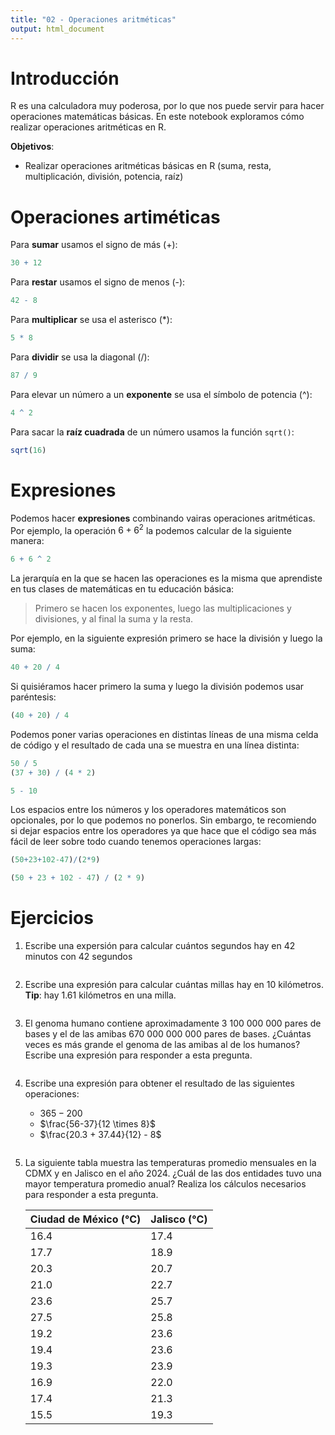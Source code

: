 ```yaml
---
title: "02 - Operaciones aritméticas"
output: html_document
---
```


# Introducción

R es una calculadora muy poderosa, por lo que nos puede servir para hacer operaciones matemáticas básicas. En este notebook exploramos cómo realizar operaciones aritméticas en R.

**Objetivos**:

-   Realizar operaciones aritméticas básicas en R (suma, resta, multiplicación, división, potencia, raíz)

# Operaciones artiméticas

Para **sumar** usamos el signo de más (+):

```r
30 + 12
```

Para **restar** usamos el signo de menos (-):

```r
42 - 8
```

Para **multiplicar** se usa el asterisco (\*):

```r
5 * 8
```

Para **dividir** se usa la diagonal (/):

```r
87 / 9
```

Para elevar un número a un **exponente** se usa el símbolo de potencia (\^):

```r
4 ^ 2
```

Para sacar la **raíz cuadrada** de un número usamos la función `sqrt()`:

```r
sqrt(16)
```

# Expresiones

Podemos hacer **expresiones** combinando vairas operaciones aritméticas. Por ejemplo, la operación $6 + 6^2$ la podemos calcular de la siguiente manera:

```r
6 + 6 ^ 2
```

La jerarquía en la que se hacen las operaciones es la misma que aprendiste en tus clases de matemáticas en tu educación básica:

> Primero se hacen los exponentes, luego las multiplicaciones y divisiones, y al final la suma y la resta.

Por ejemplo, en la siguiente expresión primero se hace la división y luego la suma:

```r
40 + 20 / 4
```

Si quisiéramos hacer primero la suma y luego la división podemos usar paréntesis:

```r
(40 + 20) / 4
```

Podemos poner varias operaciones en distintas líneas de una misma celda de código y el resultado de cada una se muestra en una línea distinta:

```r
50 / 5
(37 + 30) / (4 * 2)

5 - 10
```

Los espacios entre los números y los operadores matemáticos son opcionales, por lo que podemos no ponerlos. Sin embargo, te recomiendo si dejar espacios entre los operadores ya que hace que el código sea más fácil de leer sobre todo cuando tenemos operaciones largas:

```r

(50+23+102-47)/(2*9)

(50 + 23 + 102 - 47) / (2 * 9)

```

# Ejercicios

1.  Escribe una expersión para calcular cuántos segundos hay en 42 minutos con 42 segundos

```r


```

2.  Escribe una expresión para calcular cuántas millas hay en 10 kilómetros. **Tip**: hay 1.61 kilómetros en una milla.

```r


```

3.  El genoma humano contiene aproximadamente 3 100 000 000 pares de bases y el de las amibas 670 000 000 000 pares de bases. ¿Cuántas veces es más grande el genoma de las amibas al de los humanos? Escribe una expresión para responder a esta pregunta.

```r


```

4.  Escribe una expresión para obtener el resultado de las siguientes operaciones:

    -   $365 - 200$
    -   $\frac{56-37}{12 \times 8}$
    -   $\frac{20.3 + 37.44}{12} - 8$

```r


```

5.  La siguiente tabla muestra las temperaturas promedio mensuales en la CDMX y en Jalisco en el año 2024. ¿Cuál de las dos entidades tuvo una mayor temperatura promedio anual? Realiza los cálculos necesarios para responder a esta pregunta.

    | Ciudad de México (°C) | Jalisco (°C) |
    |-----------------------|--------------|
    | 16.4                  | 17.4         |
    | 17.7                  | 18.9         |
    | 20.3                  | 20.7         |
    | 21.0                  | 22.7         |
    | 23.6                  | 25.7         |
    | 27.5                  | 25.8         |
    | 19.2                  | 23.6         |
    | 19.4                  | 23.6         |
    | 19.3                  | 23.9         |
    | 16.9                  | 22.0         |
    | 17.4                  | 21.3         |
    | 15.5                  | 19.3         |

```r


```

